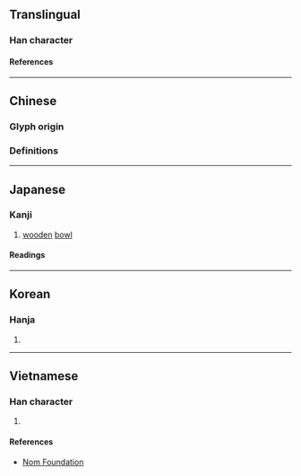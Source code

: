{{also|碗}}
{{character info/new}}
==Translingual==

===Han character===
{{Han char|rn=75|rad=木|as=08|sn=12|four=43912|canj=DJNU|ids=⿰木宛}}

====References====
{{Han ref|kx=0535.130|dkj=15001|dj=0923.050|hdz=21239.020|uh=6900}}

----

==Chinese==

===Glyph origin===
{{Han etym}}

===Definitions===
{{zh-see|碗}}

----

==Japanese==

===Kanji===
{{ja-kanji|grade=|rs=木08}}

# [[wooden]] [[bowl]]

====Readings====
{{ja-readings
|goon=わん
|kanon=わん
|kun=こばち-
}}

----

==Korean==

===Hanja===
{{ko-hanja|hangeul=완|eumhun=|rv=wan|mr=wan|y=wan}}

# {{defn|lang=ko|sort=木08}}

----

==Vietnamese==

===Han character===
{{vi-readings|rs=木08|hanviet=oản}}

# {{defn|lang=vi|sort=木08}}

====References====
* [http://nomfoundation.org/common/nom_details.php?codepoint=6900 Nom Foundation]